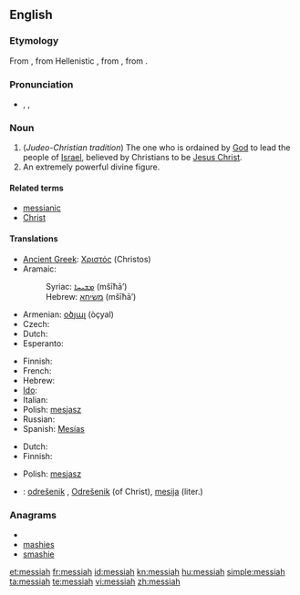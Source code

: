 {{also|Messiah}}
==English==

===Etymology===
From {{etyl|la}} {{term|Messias}}, from Hellenistic {{etyl|grc}} {{term|Μεσσίας|sc=polytonic}}, from {{etyl|arc}} {{term||tr=měšīḥā}}, from {{etyl|he}} {{term|משיח||anointed|tr=mashiach|sc=Hebr}}.{{attention|arc}}

===Pronunciation===
* {{enPR|mə-sī'ə}}, {{IPA|/məˈsaɪ.ə/}}, {{SAMPA|/m@"saI@/}}

===Noun===
{{en-noun}}

# (''Judeo-Christian tradition'')  The one who is ordained by [[God]] to lead the people of [[Israel]], believed by Christians to be [[Jesus Christ]].
# An extremely powerful divine figure.

====Related terms====
* [[messianic]]
* [[Christ]]

====Translations====
{{trans-top|ordained to lead the people of Israel}}
* [[Ancient Greek]]: [[Χριστός]] (Christos) {{m}}
* Aramaic:
*: Syriac: [[ܡܫܝܚܐ]] (mšīħā’) {{m}}
*: Hebrew: [[משיחא]] (mšīħā’) {{m}}
* Armenian: [[օծյալ]] (òçyal)
* Czech: {{t-|cs|mesiáš|m}}
* Dutch: {{t+|nl|Messias|m}}
* Esperanto: {{t-|eo|mesio|xs=Esperanto}}
{{trans-mid}}
* Finnish: {{t-|fi|messias}}
* French: {{t+|fr|messie|m}}
* Hebrew: {{t-|he|משיח|m|tr=mashíakh}}
* [[Ido]]: {{t-|io|mesio|xs=Ido}}
* Italian: {{t+|it|messia|m}}
* Polish: [[mesjasz]] {{m}}
* Russian: {{t+|ru|мессия|m}}
* Spanish: [[Mesías]] {{m}}
{{trans-bottom}}

{{trans-top|an extremely powerful divine figure}}
* Dutch: {{t-|nl|messias|m}}
* Finnish: {{t-|fi|messias}}
{{trans-mid}}
* Polish: [[mesjasz]] {{m}}
{{trans-bottom}}

{{checktrans-top}}
* {{ttbc|Slovene}}: [[odrešenik]] {{m}}, [[Odrešenik]] {{m}} (of Christ), [[mesija]] {{m}} (liter.)
{{checktrans-bottom}}

===Anagrams===
* {{alphagram|aehimss}}
* [[mashies#English|mashies]]
* [[smashie#English|smashie]]

[[et:messiah]]
[[fr:messiah]]
[[id:messiah]]
[[kn:messiah]]
[[hu:messiah]]
[[simple:messiah]]
[[ta:messiah]]
[[te:messiah]]
[[vi:messiah]]
[[zh:messiah]]